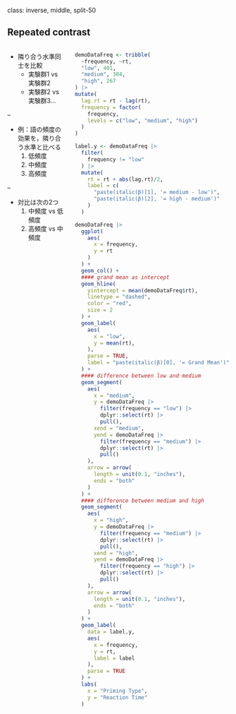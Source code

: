 class: inverse, middle, split-50

## Repeated contrast

::: columns

:::: pull-left

- 隣り合う水準同士を比較
  - 実験群1 vs 実験群2
  - 実験群2 vs 実験群3...

--

- 例：語の頻度の効果を，隣り合う水準と比べる
    1. 低頻度
    2. 中頻度
    3. 高頻度

--

  - 対比は次の2つ
      1. 中頻度 vs 低頻度
      2. 高頻度 vs 中頻度

::::

:::: pull-right

```r
demoDataFreq <- tribble(
  ~frequency, ~rt,
  "low", 401,
  "medium", 304,
  "high", 267
) |>
mutate(
  lag.rt = rt - lag(rt),
  frequency = factor(
    frequency,
    levels = c("low", "medium", "high")
  )
)

label.y <- demoDataFreq |>
  filter(
    frequency != "low"
  ) |>
  mutate(
    rt = rt + abs(lag.rt)/2,
    label = c(
      "paste(italic(β)[1], '= medium - low')",
      "paste(italic(β)[2], '= high - medium')"
    )
  )

demoDataFreq |>
  ggplot(
    aes(
      x = frequency,
      y = rt
    )
  ) +
  geom_col() +
  #### grand mean as intercept
  geom_hline(
    yintercept = mean(demoDataFreq$rt),
    linetype = "dashed",
    color = "red",
    size = 2
  ) +
  geom_label(
    aes(
      x = "low",
      y = mean(rt),
    ),
    parse = TRUE,
    label = "paste(italic(β)[0], '= Grand Mean')"
  ) +
  #### difference between low and medium
  geom_segment(
    aes(
      x = "medium",
      y = demoDataFreq |>
        filter(frequency == "low") |>
        dplyr::select(rt) |>
        pull(),
      xend = "medium",
      yend = demoDataFreq |>
        filter(frequency == "medium") |>
        dplyr::select(rt) |>
        pull()
    ),
    arrow = arrow(
      length = unit(0.1, "inches"),
      ends = "both"
    )
  ) +
  #### difference between medium and high
  geom_segment(
    aes(
      x = "high",
      y = demoDataFreq |>
        filter(frequency == "medium") |>
        dplyr::select(rt) |>
        pull(),
      xend = "high",
      yend = demoDataFreq |>
        filter(frequency == "high") |>
        dplyr::select(rt) |>
        pull()
    ),
    arrow = arrow(
      length = unit(0.1, "inches"),
      ends = "both"
    )
  ) +
  geom_label(
    data = label.y,
    aes(
      x = frequency,
      y = rt,
      label = label
    ),
    parse = TRUE
  ) +
  labs(
    x = "Priming Type",
    y = "Reaction Time"
  )
```

::::

:::

